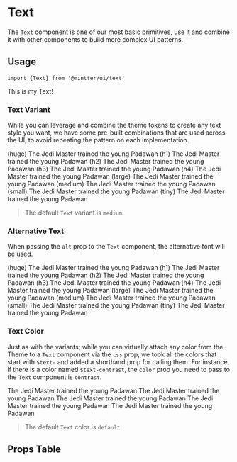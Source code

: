 
<Meta title="Components/Text" />

# Text

The `Text` component is one of our most basic primitives, use it and combine it
with other components to build more complex UI patterns.

## Usage

```tsx
import {Text} from '@mintter/ui/text'
```

<Canvas isExpanded>
  <Text>This is my Text!</Text>
</Canvas>

### Text Variant

While you can leverage and combine the theme tokens to create any text style you
want, we have some pre-built combinations that are used across the UI, to avoid
repeating the pattern on each implementation.

<!-- prettier-ignore-start -->

<Canvas isColumn>
  <Text size="9">(huge) The Jedi Master trained the young Padawan</Text>
  <Text size="8">(h1) The Jedi Master trained the young Padawan</Text>
  <Text size="7">(h2) The Jedi Master trained the young Padawan</Text>
  <Text size="6">(h3) The Jedi Master trained the young Padawan</Text>
  <Text size="5">(h4) The Jedi Master trained the young Padawan</Text>
  <Text size="4">(large) The Jedi Master trained the young Padawan</Text>
  <Text size="3">(medium) The Jedi Master trained the young Padawan</Text>
  <Text size="2">(small) The Jedi Master trained the young Padawan</Text>
  <Text size="1">(tiny) The Jedi Master trained the young Padawan</Text>
</Canvas>

<!-- prettier-ignore-end -->

> The default `Text` variant is `medium`.

### Alternative Text

When passing the `alt` prop to the `Text` component, the alternative font will
be used.

<!-- prettier-ignore-start -->

<Canvas isColumn>
  <Text alt size="9">(huge) The Jedi Master trained the young Padawan</Text>
  <Text alt size="8">(h1) The Jedi Master trained the young Padawan</Text>
  <Text alt size="7">(h2) The Jedi Master trained the young Padawan</Text>
  <Text alt size="6">(h3) The Jedi Master trained the young Padawan</Text>
  <Text alt size="5">(h4) The Jedi Master trained the young Padawan</Text>
  <Text alt size="4">(large) The Jedi Master trained the young Padawan</Text>
  <Text alt size="3">(medium) The Jedi Master trained the young Padawan</Text>
  <Text alt size="2">(small) The Jedi Master trained the young Padawan</Text>
  <Text alt size="1">(tiny) The Jedi Master trained the young Padawan</Text>
</Canvas>

<!-- prettier-ignore-end -->

### Text Color

Just as with the variants; while you can virtually attach any color from the
Theme to a `Text` component via the `css` prop, we took all the colors that
start with `$text-` and added a shorthand prop for calling them. For instance,
if there is a color named `$text-contrast`, the `color` prop you need to pass to
the `Text` component is `contrast`.

<!-- prettier-ignore-start -->

<Canvas isColumn>
  <Text color="default">The Jedi Master trained the young Padawan</Text>
  <Text color="alt">The Jedi Master trained the young Padawan</Text>
  <Text color="muted">The Jedi Master trained the young Padawan</Text>
  <Text color="opposite" css={{backgroundColor: '$background-opposite'}}>The Jedi Master trained the young Padawan</Text>
  <Text color="contrast">The Jedi Master trained the young Padawan</Text>
</Canvas>

<!-- prettier-ignore-end -->

> The default `Text` color is `default`

## Props Table

<ArgsTable of={Text} />
